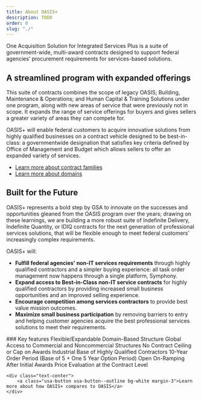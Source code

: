 ```yaml
---
title: About OASIS+
description: TODO
order: 0
slug: "./"
---
```



One Acquisition Solution for Integrated Services Plus is a suite of government-wide, multi-award contracts designed to support federal agencies’ procurement requirements for services-based solutions. 

## A streamlined program with expanded offerings

This suite of contracts combines the scope of legacy OASIS; Building, Maintenance &
Operations; and Human Capital & Training Solutions under one program, along with new areas of service that were previously not in scope. It expands the range of service offerings for buyers and gives sellers a greater variety of areas they can compete for.

OASIS+ will enable federal customers to acquire innovative solutions from highly qualified businesses on a contract vehicle designed to be best-in-class: a governmentwide designation that satisfies key criteria defined by Office of Management and Budget which allows sellers to offer an expanded variety of services.

- [Learn more about contract families](#)
- [Learn more about domains](#)  

## Built for the Future 

OASIS+ represents a bold step by GSA to innovate on the successes and opportunities gleaned from the OASIS program over the years; drawing on these learnings, we are building a more robust suite of Indefinite Delivery, Indefinite Quantity, or IDIQ contracts for the next generation of professional services solutions, that will be flexible enough to meet federal customers’ increasingly complex requirements.

OASIS+ will:

- **Fulfill federal agencies' non-IT services requirements** through highly qualified contractors and a simpler buying experience: all task order management now happens through a single platform, Symphony.
- **Expand access to Best-in-Class non-IT service contracts** for highly qualified contractors by providing increased small business opportunities and an improved selling experience.
- **Encourage competition among services contractors** to provide best value mission outcomes.
- **Maximize small business participation** by removing barriers to entry and helping customer agencies acquire the best professional services solutions to meet their requirements.

<GradientBox>
### Key features
    <IconList>
        <CheckListItem>Flexible/Expandable Domain-Based Structure</CheckListItem>
        <CheckListItem>Global Access to Commercial and Noncommercial Structures</CheckListItem>
        <CheckListItem>No Contract Ceiling or Cap on Awards</CheckListItem>
        <CheckListItem>Industrial Base of Highly Qualified Contractors</CheckListItem>
        <CheckListItem>10-Year Order Period (Base of 5 + One 5 Year Option Period)</CheckListItem>
        <CheckListItem>Open On-Ramping After Initial Awards</CheckListItem>
        <CheckListItem>Price Evaluation at the Contract Level</CheckListItem>
    </IconList>

    <div class="text-center">
        <a class="usa-button usa-button--outline bg-white margin-3">Learn more about how OASIS+ compares to OASIS</a>
    </div>

</GradientBox>